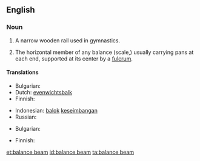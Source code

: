 ==English==
{{wikipedia}}

===Noun===
{{en-noun|head=[[balance]] [[beam]]}}

# {{gymnastics}} A narrow wooden rail used in gymnastics.
# The horizontal member of any balance (scale,) usually carrying pans at each end, supported at its center by a [[fulcrum]].

====Translations====
{{trans-top|gymnastics: narrow wooden rail}}
* Bulgarian: {{t+|bg|греда}}
* Dutch: [[evenwichtsbalk]]
* Finnish: {{t-|fi|puomi}}
{{trans-mid}}
* Indonesian: [[balok]] [[imbang|keseimbangan]]
* Russian: {{t+|ru|бревно|n|tr=brevnó}}
{{trans-bottom}}

{{trans-top|horizontal member of a balance}}
* Bulgarian: {{t+|bg|кобилица}}
{{trans-mid}}
* Finnish: {{t-|fi|orsi}}
{{trans-bottom}}

[[et:balance beam]]
[[id:balance beam]]
[[ta:balance beam]]
